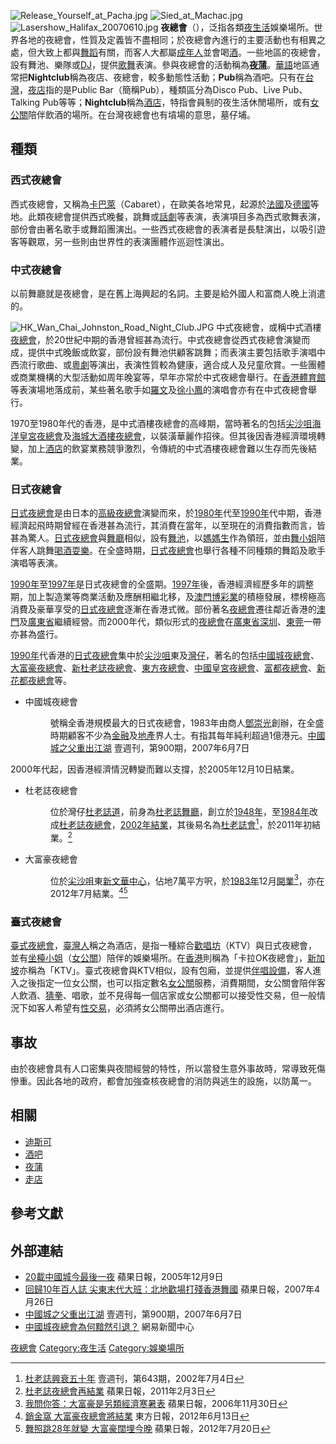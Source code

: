 {{Globalize}}
{{For|臺灣民間避諱的委婉語|墳墓}}
{{NoteTA
|1 = zh-cn:泡夜店; zh-tw:泡夜店; zh-hk:夜蒲;
}}
[[File:Release_Yourself_at_Pacha.jpg|right]]
[[File:Sied_at_Machac.jpg|thumb]]
[[File:Lasershow_Halifax_20070610.jpg|thumb]]
'''夜總會'''（{{lang-en|'''Nightclub'''}}），泛指各類[[夜生活|夜生活]]娛樂場所。世界各地的夜總會，性質及定義皆不盡相同；於夜總會內進行的主要活動也有相異之處，但大致上都與[[舞蹈|舞蹈]]有關，而客人大都屬[[成年人|成年人]]並會喝[[酒|酒]]。一些地區的夜總會，設有舞池、樂隊或[[DJ|DJ]]，提供[[歌舞|歌舞]]表演。參與夜總會的活動稱為'''[[夜蒲|夜蒲]]'''。[[華語|華語]]地區通常把'''Nightclub'''稱為夜店、夜總會，較多動態性活動；'''Pub'''稱為酒吧。只有在[[台灣|台灣]]，[[夜店|夜店]]指的是Public Bar（簡稱Pub），種類區分為Disco Pub、Live Pub、Talking Pub等等；'''Nightclub'''稱為[[酒店|酒店]]，特指會員制的夜生活休閒場所，或有[[女公關|女公關]]陪伴飲酒的場所。在台灣夜總會也有墳場的意思，墓仔埔。

==種類==
=== 西式夜總會 ===
西式夜總會，又稱為[[卡巴萊|卡巴萊]]（Cabaret），在歐美各地常見，起源於[[法國|法國]]及[[德國|德國]]等地。此類夜總會提供西式晚餐，跳舞或[[話劇|話劇]]等表演，表演項目多為西式歌舞表演，部份會由著名歌手或舞蹈團演出。一些西式夜總會的表演者是長駐演出，以吸引遊客等觀眾，另一些則由世界性的表演團體作巡迴性演出。

===中式夜總會===
以前舞廳就是夜總會，是在舊上海興起的名詞。主要是給外國人和富商人晚上消遣的。

[[File:HK_Wan_Chai_Johnston_Road_Night_Club.JPG|right]]
中式夜總會，或稱中式酒樓[[夜總會|夜總會]]，於20世紀中期的香港曾經甚為流行。中式夜總會從西式夜總會演變而成，提供中式晚飯或飲宴，部份設有舞池供顧客跳舞；而表演主要包括歌手演唱中西流行歌曲、或[[粵劇|粵劇]]等演出，表演性質較為健康，適合成人及兒童欣賞。一些團體或商業機構的大型活動如周年晚宴等，早年亦常於中式夜總會舉行。在[[香港體育館|香港體育館]]等表演場地落成前，某些著名歌手如[[羅文|羅文]]及[[徐小鳳|徐小鳳]]的演唱會亦有在中式夜總會舉行。

1970至1980年代的香港，是中式酒樓夜總會的高峰期，當時著名的包括[[尖沙咀|尖沙咀]][[海洋皇宮夜總會|海洋皇宮夜總會]]及[[海城大酒樓夜總會|海城大酒樓夜總會]]，以裝潢華麗作招徠。但其後因香港經濟環境轉變，加上[[酒店|酒店]]的飲宴業務競爭激烈，令傳統的中式酒樓夜總會難以生存而先後結業。

===日式夜總會===
[[日式夜總會|日式夜總會]]是由日本的[[高級夜總會|高級夜總會]]演變而來，於[[1980年|1980年]]代至[[1990年|1990年]]代中期，香港經濟起飛時期曾經在香港甚為流行，其消費在當年，以至現在的消費指數而言，皆甚為驚人。[[日式夜總會|日式夜總會]]與[[舞廳|舞廳]]相似，設有[[舞池|舞池]]，以[[媽媽生|媽媽生]]作為領班，並由[[舞小姐|舞小姐]]陪伴客人跳舞[[喝酒耍樂|喝酒耍樂]]。在全盛時期，[[日式夜總會|日式夜總會]]也舉行各種不同種類的舞蹈及歌手演唱等表演。

[[1990年|1990年]]至[[1997年|1997年]]是日式夜總會的全盛期。[[1997年|1997年]]後，香港經濟經歷多年的調整期，加上製造業等商業活動及應酬相繼北移，及[[澳門博彩業|澳門博彩業]]的積極發展，標榜極高消費及豪華享受的[[日式夜總會|日式夜總會]]逐漸在香港式微。部份著名[[夜總會|夜總會]]遷往鄰近香港的[[澳門|澳門]]及[[廣東省|廣東省]]繼續經營。而2000年代，類似形式的[[夜總會|夜總會]]在[[廣東省|廣東省]][[深圳|深圳]]、[[東莞|東莞]]一帶亦甚為盛行。

[[1990年|1990年]]代香港的[[日式夜總會|日式夜總會]]集中於[[尖沙咀|尖沙咀]]東及[[灣仔|灣仔]]，著名的包括[[中國城夜總會|中國城夜總會]]、[[大富豪夜總會|大富豪夜總會]]、[[新杜老誌夜總會|新杜老誌夜總會]]、[[東方夜總會|東方夜總會]]、[[中國皇宮夜總會|中國皇宮夜總會]]、[[富都夜總會|富都夜總會]]、[[新花都夜總會|新花都夜總會]]等。

* 中國城夜總會
*: 號稱全香港規模最大的日式夜總會，1983年由商人[[鄧崇光|鄧崇光]]創辦，在全盛時期顧客不少為[[金融|金融]]及[[地產|地產]]界人士。有指其每年純利超過1億港元。<ref>[http://next.atnext.com/template/next/art_main.cfm?iss_id=900&sec_id=1000848&art_id=7182276 中國城之父重出江湖]{{dead link|date=2017年12月 |bot=InternetArchiveBot |fix-attempted=yes }} 壹週刊，第900期，2007年6月7日
</ref> 2000年代起，因香港經濟情況轉變而難以支撐，於2005年12月10日結業。
* 杜老誌夜總會
*: 位於灣仔[[杜老誌道|杜老誌道]]，前身為[[杜老誌舞廳|杜老誌舞廳]]，創立於[[1948年|1948年]]，至[[1984年|1984年]]改成[[杜老誌夜總會|杜老誌夜總會]]，[[2002年結業|2002年結業]]，其後易名為[[杜老誌會|杜老誌會]]<ref>[http://next.atnext.com/template/next/idx.cfm?iss_id=643 [[杜老誌|杜老誌]]興衰五十年] {{webarchive|url=https://web.archive.org/web/20070930204727/http://next.atnext.com/template/next/idx.cfm?iss_id=643 |date=2007-09-30 }} 壹週刊，第643期，2002年7月4日</ref>，於2011年初結業。<ref>[http://hk.apple.nextmedia.com/news/art/20110203/14939115 杜老誌夜總會再結業] 蘋果日報，2011年2月3日</ref>
* 大富豪夜總會
*: 位於[[尖沙咀|尖沙咀]]東[[新文華中心|新文華中心]]，佔地7萬平方呎，於[[1983年|1983年]]12月[[開業|開業]]<ref>[http://hk.apple.nextmedia.com/news/art/20061130/6572697 我問你答：大富豪是另類經濟寒暑表] 蘋果日報，2006年11月30日</ref>，亦在2012年7月結業。<ref>[http://orientaldaily.on.cc/cnt/news/20120613/00176_047.html?facebook=y 銷金窩 [[大富豪夜總會|大富豪夜總會]]將結業] 東方日報，2012年6月13日</ref><ref>[http://hk.apple.nextmedia.com/news/art/20120720/16531330 舞照跳28年就變 大富豪闊埋今晚] 蘋果日報，2012年7月20日</ref>

===臺式夜總會===
[[卡拉OK夜總會|臺式夜總會]]，[[臺灣人|臺灣人]]稱之為酒店，是指一種綜合[[KTV|歡唱坊]]（KTV）與日式夜總會，並有[[坐檯小姐|坐檯小姐]]（[[女公關|女公關]]）陪伴的娛樂場所。在[[香港|香港]]則稱為「卡拉OK夜總會」，[[新加坡|新加坡]]亦稱為「KTV」。臺式夜總會與KTV相似，設有包廂，並提供[[卡拉OK|伴唱設備]]，客人進入之後指定一位女公關，也可以指定數名[[女公關|女公關]]服務，消費期間，女公關會陪伴客人飲酒、[[猜拳|猜拳]]、唱歌，並不見得每一個店家或女公關都可以接受性交易，但一般情況下如客人希望有[[性交易|性交易]]，必須將女公關帶出酒店進行。

==事故==
由於夜總會具有人口密集與夜間經營的特性，所以當發生意外事故時，常導致死傷慘重。因此各地的政府，都會加強查核夜總會的消防與逃生的設施，以防萬一。

==相關==
{{commonscat|Nightclubs}}
*[[迪斯可|迪斯可]]
*[[酒吧|酒吧]]
*[[夜蒲|夜蒲]]
*[https://9play.com.tw/what-is-working-shop/ 走店]

==參考文獻==
{{Reflist|2}}

==外部連結==
*[http://appledaily.atnext.com/template/apple/art_main.cfm?sec_id=4104&iss_id=20051209&art_id=5470890 20載中國城今最後一夜]{{dead link|date=2017年12月 |bot=InternetArchiveBot |fix-attempted=yes }} 蘋果日報，2005年12月9日
*[http://appledaily.atnext.com/template/apple/art_main.cfm?iss_id=20070426&sec_id=4104&subsec_id=11867&art_id=7040963 回歸10年百人誌 尖東末代大班：北地歡場打殘香港舞國]{{dead link|date=2017年12月 |bot=InternetArchiveBot |fix-attempted=yes }} 蘋果日報，2007年4月26日
*[http://next.atnext.com/template/next/art_main.cfm?iss_id=900&sec_id=1000848&art_id=7182276 中國城之父重出江湖]{{dead link|date=2017年12月 |bot=InternetArchiveBot |fix-attempted=yes }} 壹週刊，第900期，2007年6月7日
*[https://web.archive.org/web/20120620084807/http://news.163.com/07/0617/22/3H7LETR00001126S.html 中國城夜總會為何黯然引退？] 網易新聞中心

[[Category:夜總會|]]
[[Category:夜生活|Category:夜生活]]
[[Category:娛樂場所|Category:娛樂場所]]